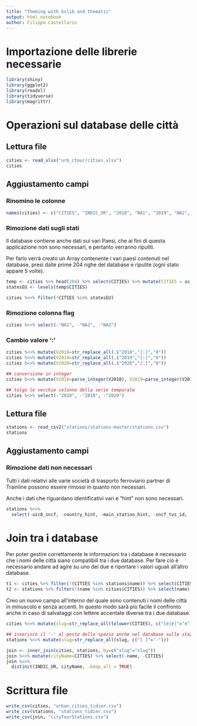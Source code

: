 ```yaml
---
title: "Theming with bslib and thematic"
output: html_notebook
author: Filippo Castellarin
---
```


# Importazione delle librerie necessarie

```r
library(shiny)
library(ggplot2)
library(readxl)
library(tidyverse)
library(magrittr)
```

# Operazioni sul database delle città

## Lettura file

```r
cities <- read_xlsx("urb_ctour/cities.xlsx")
cities
```

## Aggiustamento campi

### Rinomino le colonne
```r
names(cities) <- c("CITIES", "INDIC_UR", "2018", "NA1", "2019", "NA2", "2020", "NA3")
```


### Rimozione dati sugli stati

Il database contiene anche dati sui vari Paesi, che ai fini di questa applicazione non sono necessari, e pertanto verranno ripuliti.

Per farlo verrà creato un Array contenente i vari paesi contenuti nel database, presi dalle prime 204 righe del database e ripulite (ogni stato appare 5 volte).

```r
temp <- cities %>% head(204) %>% select(CITIES) %>% mutate(CITIES = as_factor(CITIES))
statesEU <- levels(temp$CITIES)

cities %<>% filter(!CITIES %in% statesEU)
```

### Rimozione colonna flag

```r
cities %<>% select(-"NA1", -"NA2", -"NA3")
```

### Cambio valore ':'

```r
cities %<>% mutate(V2018=str_replace_all(.$"2018","[:]","0"))
cities %<>% mutate(V2019=str_replace_all(.$"2019","[:]","0"))
cities %<>% mutate(V2020=str_replace_all(.$"2020","[:]","0"))

## conversione in integer
cities %<>% mutate(V2018=parse_integer(V2018), V2019=parse_integer(V2019), V2020=parse_integer(V2020))

## tolgo le vecchie colonne della serie temporale
cities %<>% select(-"2018", -"2019", -"2020") 
```

## Lettura file
```r
stations <- read_csv2("stations/stations-master/stations.csv")
stations
```

## Aggiustamento campi
### Rimozione dati non necessari
Tutti i dati relativi alle varie società di trasporto ferroviario partner di Trainline possono essere rimossi in quanto non necessari.

Anche i dati che riguardano identificativi vari e "hint" non sono necessari.
```r
stations %<>% 
  select(-uic8_sncf, -country_hint, -main_station_hint, -sncf_tvs_id, -sncf_id, -sncf_is_enabled, -entur_id, -entur_is_enabled, -db_id, -db_is_enabled, -busbud_id, -busbud_is_enabled, -distribusion_id, -distribusion_is_enabled, -cff_id, -cff_is_enabled, -leoexpress_id, -leoexpress_is_enabled, -obb_id, -obb_is_enabled, -ouigo_id, -ouigo_is_enabled, -trenitalia_id, -trenitalia_is_enabled, -trenitalia_rtvt_id, -ntv_id, -ntv_rtiv_id, -ntv_is_enabled, -hkx_id, -hkx_is_enabled, -renfe_is_enabled, -renfe_id, -atoc_id, -atoc_is_enabled, -benerail_id, -benerail_is_enabled, -westbahn_id, -westbahn_is_enabled, -same_as, -`info:de`, -`info:en`, -`info:es`, -`info:fr`, -`info:it`, -`info:nb`, -`info:nl`, -`info:cs`, -`info:cs`, -`info:da`, -`info:hu`, -`info:ja`, -`info:ko`, -`info:pl`, -`info:pt`, -`info:ru`, -`info:sv`, -`info:tr`, -`info:zh`, -flixbus_id)
```

# Join tra i database
Per poter gestire correttamente le informazioni tra i database è necessario che i nomi delle città siano compatibili tra i due database.
Per fare ciò è necessario andare ad agire su uno dei due e riportare i valori uguali all'altro database.
```r
t1 <- cities %>% filter(!(CITIES %in% stations$name)) %>% select(CITIES)
t2 <- stations %>% filter(!(name %in% cities$CITIES)) %>% select(name)
```

Creo un nuovo campo all'interno del quale sono contenuti i nomi delle città in minuscolo e senza accenti. In questo modo sarà più facile il confronto anche in caso di salvataggi con lettere accentate diverse tra i due database.
```r
cities %<>% mutate(slug=str_replace_all(tolower(CITIES), c("[è|é]"="e", "[ò|ó]"="o", "[ü|ú|ù]"="u", "[ì|í|ï]"="i", "[ä|à|á]"="a", "[ñ]"="n", "[ ]"="-", "ç"="c")))

## inserisco il '-' al posto dello spazio anche nel database sulle stazioni
stations %<>% mutate(slug=str_replace_all(slug, c("[ ]"="-")))
```

```r
join <- inner_join(cities, stations, by=c("slug"="slug"))
join %<>% mutate(cityName=CITIES) %>% select(-name, -CITIES)
join %<>%
  distinct(INDIC_UR, cityName, .keep_all = TRUE)
```


# Scrittura file
```r
write_csv(cities, "urban_cities_tidier.csv")
write_csv(stations, "stations_tidier.csv")
write_csv(join, "cityTourStations.csv")
```